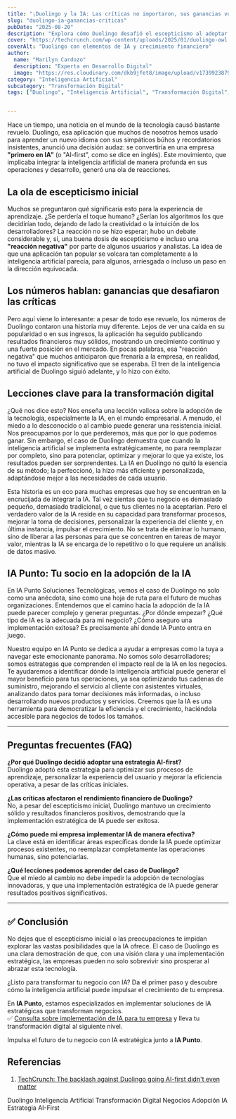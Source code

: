 ```yaml
---
title: "¡Duolingo y la IA: Las críticas no importaron, sus ganancias volaron!"
slug: "duolingo-ia-ganancias-criticas"
pubDate: "2025-08-20"
description: "Explora cómo Duolingo desafió el escepticismo al adoptar una estrategia 'AI-first', y cómo esta integración profunda de la inteligencia artificial impulsó sus ganancias a pesar de las críticas iniciales."
cover: "https://techcrunch.com/wp-content/uploads/2025/01/duolingo-owl.png"
coverAlt: "Duolingo con elementos de IA y crecimiento financiero"
author:
  name: "Marilyn Cardozo"
  description: "Experta en Desarrollo Digital"
  image: "https://res.cloudinary.com/dkb9jfet8/image/upload/v1739923879/marilyn_s2mi4a.png"
category: "Inteligencia Artificial"
subcategory: "Transformación Digital"
tags: ["Duolingo", "Inteligencia Artificial", "Transformación Digital", "Negocios", "Adopción IA", "Estrategia AI-First"]


---
```


Hace un tiempo, una noticia en el mundo de la tecnología causó bastante revuelo. Duolingo, esa aplicación que muchos de nosotros hemos usado para aprender un nuevo idioma con sus simpáticos búhos y recordatorios insistentes, anunció una decisión audaz: se convertiría en una empresa **"primero en IA"** (o "AI-first", como se dice en inglés). Este movimiento, que implicaba integrar la inteligencia artificial de manera profunda en sus operaciones y desarrollo, generó una ola de reacciones.

## La ola de escepticismo inicial

Muchos se preguntaron qué significaría esto para la experiencia de aprendizaje. ¿Se perdería el toque humano? ¿Serían los algoritmos los que decidirían todo, dejando de lado la creatividad o la intuición de los desarrolladores? La reacción no se hizo esperar; hubo un debate considerable y, sí, una buena dosis de escepticismo e incluso una **"reacción negativa"** por parte de algunos usuarios y analistas. La idea de que una aplicación tan popular se volcara tan completamente a la inteligencia artificial parecía, para algunos, arriesgada o incluso un paso en la dirección equivocada.

## Los números hablan: ganancias que desafiaron las críticas

Pero aquí viene lo interesante: a pesar de todo ese revuelo, los números de Duolingo contaron una historia muy diferente. Lejos de ver una caída en su popularidad o en sus ingresos, la aplicación ha seguido publicando resultados financieros muy sólidos, mostrando un crecimiento continuo y una fuerte posición en el mercado. En pocas palabras, esa "reacción negativa" que muchos anticiparon que frenaría a la empresa, en realidad, no tuvo el impacto significativo que se esperaba. El tren de la inteligencia artificial de Duolingo siguió adelante, y lo hizo con éxito.

## Lecciones clave para la transformación digital

¿Qué nos dice esto? Nos enseña una lección valiosa sobre la adopción de la tecnología, especialmente la IA, en el mundo empresarial. A menudo, el miedo a lo desconocido o al cambio puede generar una resistencia inicial. Nos preocupamos por lo que perderemos, más que por lo que podemos ganar. Sin embargo, el caso de Duolingo demuestra que cuando la inteligencia artificial se implementa estratégicamente, no para reemplazar por completo, sino para potenciar, optimizar y mejorar lo que ya existe, los resultados pueden ser sorprendentes. La IA en Duolingo no quitó la esencia de su método; la perfeccionó, la hizo más eficiente y personalizada, adaptándose mejor a las necesidades de cada usuario.

Esta historia es un eco para muchas empresas que hoy se encuentran en la encrucijada de integrar la IA. Tal vez sientas que tu negocio es demasiado pequeño, demasiado tradicional, o que tus clientes no la aceptarían. Pero el verdadero valor de la IA reside en su capacidad para transformar procesos, mejorar la toma de decisiones, personalizar la experiencia del cliente y, en última instancia, impulsar el crecimiento. No se trata de eliminar lo humano, sino de liberar a las personas para que se concentren en tareas de mayor valor, mientras la IA se encarga de lo repetitivo o lo que requiere un análisis de datos masivo.

## IA Punto: Tu socio en la adopción de la IA

En IA Punto Soluciones Tecnológicas, vemos el caso de Duolingo no solo como una anécdota, sino como una hoja de ruta para el futuro de muchas organizaciones. Entendemos que el camino hacia la adopción de la IA puede parecer complejo y generar preguntas. ¿Por dónde empezar? ¿Qué tipo de IA es la adecuada para mi negocio? ¿Cómo aseguro una implementación exitosa? Es precisamente ahí donde IA Punto entra en juego.

Nuestro equipo en IA Punto se dedica a ayudar a empresas como la tuya a navegar este emocionante panorama. No somos solo desarrolladores; somos estrategas que comprenden el impacto real de la IA en los negocios. Te ayudaremos a identificar dónde la inteligencia artificial puede generar el mayor beneficio para tus operaciones, ya sea optimizando tus cadenas de suministro, mejorando el servicio al cliente con asistentes virtuales, analizando datos para tomar decisiones más informadas, o incluso desarrollando nuevos productos y servicios. Creemos que la IA es una herramienta para democratizar la eficiencia y el crecimiento, haciéndola accesible para negocios de todos los tamaños.

---

## Preguntas frecuentes (FAQ)

**¿Por qué Duolingo decidió adoptar una estrategia AI-first?**  
Duolingo adoptó esta estrategia para optimizar sus procesos de aprendizaje, personalizar la experiencia del usuario y mejorar la eficiencia operativa, a pesar de las críticas iniciales.

**¿Las críticas afectaron el rendimiento financiero de Duolingo?**  
No, a pesar del escepticismo inicial, Duolingo mantuvo un crecimiento sólido y resultados financieros positivos, demostrando que la implementación estratégica de IA puede ser exitosa.

**¿Cómo puede mi empresa implementar IA de manera efectiva?**  
La clave está en identificar áreas específicas donde la IA puede optimizar procesos existentes, no reemplazar completamente las operaciones humanas, sino potenciarlas.

**¿Qué lecciones podemos aprender del caso de Duolingo?**  
Que el miedo al cambio no debe impedir la adopción de tecnologías innovadoras, y que una implementación estratégica de IA puede generar resultados positivos significativos.

---

## ✅ Conclusión

No dejes que el escepticismo inicial o las preocupaciones te impidan explorar las vastas posibilidades que la IA ofrece. El caso de Duolingo es una clara demostración de que, con una visión clara y una implementación estratégica, las empresas pueden no solo sobrevivir sino prosperar al abrazar esta tecnología.

¿Listo para transformar tu negocio con IA? Da el primer paso y descubre cómo la inteligencia artificial puede impulsar el crecimiento de tu empresa.

En **IA Punto**, estamos especializados en implementar soluciones de IA estratégicas que transforman negocios.  
✅ <a href="https://www.iapunto.com/contacto" target="_blank" rel="noopener noreferrer">Consulta sobre implementación de IA para tu empresa</a> y lleva tu transformación digital al siguiente nivel.

Impulsa el futuro de tu negocio con IA estratégica junto a **IA Punto**.

## Referencias

1. <a href="https://techcrunch.com/2025/08/07/the-backlash-against-duolingo-going-ai-first-didnt-even-matter/" target="_blank" rel="noopener noreferrer">TechCrunch: The backlash against Duolingo going AI-first didn't even matter</a>

<div class="flex flex-wrap gap-2 mt-8">
  <span class="inline-block px-3 py-1 bg-primary-100 text-primary-700 text-xs font-semibold rounded-full shadow-sm">Duolingo</span>
  <span class="inline-block px-3 py-1 bg-primary-100 text-primary-700 text-xs font-semibold rounded-full shadow-sm">Inteligencia Artificial</span>
  <span class="inline-block px-3 py-1 bg-primary-100 text-primary-700 text-xs font-semibold rounded-full shadow-sm">Transformación Digital</span>
  <span class="inline-block px-3 py-1 bg-primary-100 text-primary-700 text-xs font-semibold rounded-full shadow-sm">Negocios</span>
  <span class="inline-block px-3 py-1 bg-primary-100 text-primary-700 text-xs font-semibold rounded-full shadow-sm">Adopción IA</span>
  <span class="inline-block px-3 py-1 bg-primary-100 text-primary-700 text-xs font-semibold rounded-full shadow-sm">Estrategia AI-First</span>
</div>